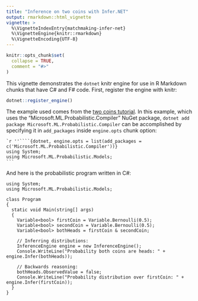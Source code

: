 ```yaml
---
title: "Inference on two coins with Infer.NET"
output: rmarkdown::html_vignette
vignette: >
  %\VignetteIndexEntry{matchmaking-infer-net}
  %\VignetteEngine{knitr::rmarkdown}
  %\VignetteEncoding{UTF-8}
---
```


```r
knitr::opts_chunk$set(
  collapse = TRUE,
  comment = "#>"
)
```

This vignette demonstrates the `dotnet` knitr engine for use in R Markdown chunks that have C# and F# code. First, register the engine with knitr:

```r
dotnet::register_engine()
```

The example used comes from the [two coins tutorial](https://dotnet.github.io/infer/userguide/Two%20coins%20tutorial.html). In this example, which uses the "Microsoft.ML.Probabilistic.Compiler" NuGet package, `dotnet add package Microsoft.ML.Probabilistic.Compiler` can be accomplished by specifying it in `add_packages` inside `engine.opts` chunk option:

````
`r ''````{dotnet, engine.opts = list(add_packages = c('Microsoft.ML.Probabilistic.Compiler'))}
using System;
using Microsoft.ML.Probabilistic.Models;
```
````

And here is the probabilistic program written in C#:

```dotnet
using System;
using Microsoft.ML.Probabilistic.Models;

class Program
{
  static void Main(string[] args)
  {
    Variable<bool> firstCoin = Variable.Bernoulli(0.5);
    Variable<bool> secondCoin = Variable.Bernoulli(0.5);
    Variable<bool> bothHeads = firstCoin & secondCoin;
    
    // Inferring distributions:
    InferenceEngine engine = new InferenceEngine();
    Console.WriteLine("Probability both coins are heads: " + engine.Infer(bothHeads));
    
    // Backwards reasoning:
    bothHeads.ObservedValue = false;
    Console.WriteLine("Probability distribution over firstCoin: " + engine.Infer(firstCoin));
  }
}
```
